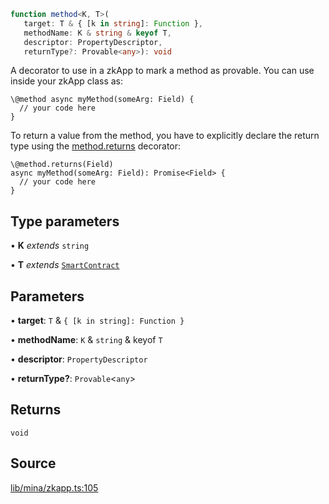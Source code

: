 ```ts
function method<K, T>(
   target: T & { [k in string]: Function }, 
   methodName: K & string & keyof T, 
   descriptor: PropertyDescriptor, 
   returnType?: Provable<any>): void
```

A decorator to use in a zkApp to mark a method as provable.
You can use inside your zkApp class as:

```
\@method async myMethod(someArg: Field) {
  // your code here
}
```

To return a value from the method, you have to explicitly declare the return type using the [method.returns](method.mdx#returns) decorator:
```
\@method.returns(Field)
async myMethod(someArg: Field): Promise<Field> {
  // your code here
}
```

## Type parameters

• **K** *extends* `string`

• **T** *extends* [`SmartContract`](../classes/SmartContract.mdx)

## Parameters

• **target**: `T` & `{ [k in string]: Function }`

• **methodName**: `K` & `string` & keyof `T`

• **descriptor**: `PropertyDescriptor`

• **returnType?**: `Provable`\<`any`\>

## Returns

`void`

## Source

[lib/mina/zkapp.ts:105](https://github.com/o1-labs/o1js/blob/081e48fe103a96db7083cdaea72a409cca3182c3/src/lib/mina/zkapp.ts#L105)
